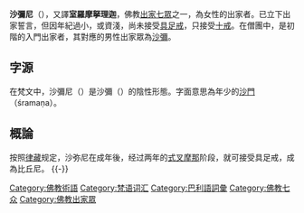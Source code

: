 {{佛教}}
'''沙彌尼'''（{{lang-sa|{{IAST|śrāmaṇeri}}}}），又譯'''室羅摩拏理迦'''，佛教[[出家眾|出家七眾]]之一，為女性的出家者。已立下出家誓言，但因年紀過小，或資淺，尚未接受[[具足戒|具足戒]]，只接受[[十戒_(佛教)|十戒]]。在僧團中，是初階的入門出家者，其對應的男性出家眾為[[沙彌|沙彌]]。

==字源==
在梵文中，沙彌尼（{{lang-sa|śrāmaṇeri}}）是沙彌（{{lang-sa|śrāmaṇera}}）的陰性形態。字面意思為年少的[[沙門|沙門]]（śramaṇa）。

==概論==
按照[[律藏|律藏]]规定，沙弥尼在成年後，经过两年的[[式叉摩那|式叉摩那]]阶段，就可接受具足戒，成為比丘尼。
{{-}}
{{七众}}
[[Category:佛教術語|Category:佛教術語]]
[[Category:梵语词汇|Category:梵语词汇]]
[[Category:巴利語詞彙|Category:巴利語詞彙]]
[[Category:佛教七众|Category:佛教七众]]
[[Category:佛教出家眾|Category:佛教出家眾]]